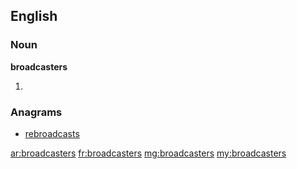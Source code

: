 ==English==

===Noun===
'''broadcasters'''

# {{plural of|broadcaster}}

===Anagrams===
* [[rebroadcasts#English|rebroadcasts]]

[[ar:broadcasters]]
[[fr:broadcasters]]
[[mg:broadcasters]]
[[my:broadcasters]]